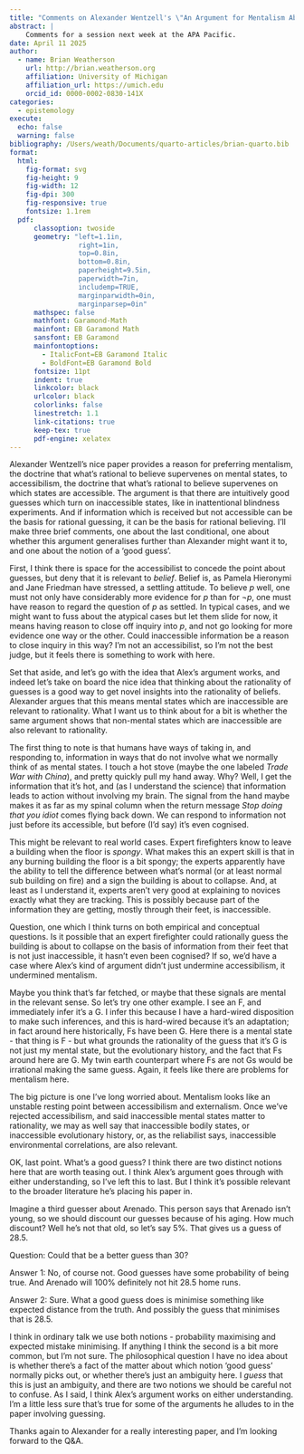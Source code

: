 ```yaml
---
title: "Comments on Alexander Wentzell's \"An Argument for Mentalism About Epistemic Justification\""
abstract: |
    Comments for a session next week at the APA Pacific.
date: April 11 2025
author:
  - name: Brian Weatherson 
    url: http://brian.weatherson.org
    affiliation: University of Michigan
    affiliation_url: https://umich.edu
    orcid_id: 0000-0002-0830-141X
categories:
  - epistemology
execute:
  echo: false
  warning: false
bibliography: /Users/weath/Documents/quarto-articles/brian-quarto.bib
format:
  html:
    fig-format: svg
    fig-height: 9
    fig-width: 12
    fig-dpi: 300
    fig-responsive: true
    fontsize: 1.1rem
  pdf:
      classoption: twoside
      geometry: "left=1.1in,
                 right=1in,
                 top=0.8in,
                 bottom=0.8in,
                 paperheight=9.5in,
                 paperwidth=7in,
                 includemp=TRUE,
                 marginparwidth=0in,
                 marginparsep=0in"
      mathspec: false
      mathfont: Garamond-Math
      mainfont: EB Garamond Math
      sansfont: EB Garamond
      mainfontoptions: 
        - ItalicFont=EB Garamond Italic
        - BoldFont=EB Garamond Bold
      fontsize: 11pt
      indent: true
      linkcolor: black
      urlcolor: black
      colorlinks: false
      linestretch: 1.1
      link-citations: true
      keep-tex: true
      pdf-engine: xelatex
---
```


Alexander Wentzell's nice paper provides a reason for preferring mentalism, the doctrine that what's rational to believe supervenes on mental states, to accessibilism, the doctrine that what's rational to believe supervenes on which states are accessible. The argument is that there are intuitively good guesses which turn on inaccessible states, like in inattentional blindness experiments. And if information which is received but not accessible can be the basis for rational guessing, it can be the basis for rational believing. I'll make three brief comments, one about the last conditional, one about whether this argument generalises further than Alexander might want it to, and one about the notion of a 'good guess'.

First, I think there is space for the accessibilist to concede the point about guesses, but deny that it is relevant to *belief*. Belief is, as Pamela Hieronymi and Jane Friedman have stressed, a settling attitude. To believe *p* well, one must not only have considerably more evidence for *p* than for ¬*p*, one must have reason to regard the question of *p* as settled. In typical cases, and we might want to fuss about the atypical cases but let them slide for now, it means having reason to close off inquiry into *p*, and not go looking for more evidence one way or the other. Could inaccessible information be a reason to close inquiry in this way? I'm not an accessibilist, so I'm not the best judge, but it feels there is something to work with here.

Set that aside, and let's go with the idea that Alex's argument works, and indeed let's take on board the nice idea that thinking about the rationality of guesses is a good way to get novel insights into the rationality of beliefs. Alexander argues that this means mental states which are inaccessible are relevant to rationality. What I want us to think about for a bit is whether the same argument shows that non-mental states which are inaccessible are also relevant to rationality.

The first thing to note is that humans have ways of taking in, and responding to, information in ways that do not involve what we normally think of as mental states. I touch a hot stove (maybe the one labeled _Trade War with China_), and pretty quickly pull my hand away. Why? Well, I get the information that it's hot, and (as I understand the science) that information leads to action without involving my brain. The signal from the hand maybe makes it as far as my spinal column when the return message _Stop doing that you idiot_ comes flying back down. We can respond to information not just before its accessible, but before (I'd say) it's even cognised.

This might be relevant to real world cases. Expert firefighters know to leave a building when the floor is _spongy_. What makes this an expert skill is that in any burning building the floor is a bit spongy; the experts apparently have the ability to tell the difference between what's normal (or at least normal sub building on fire) and a sign the building is about to collapse. And, at least as I understand it, experts aren't very good at explaining to novices exactly what they are tracking. This is possibly because part of the information they are getting, mostly through their feet, is inaccessible.

Question, one which I think turns on both empirical and conceptual questions. Is it possible that an expert firefighter could rationally guess the building is about to collapse on the basis of information from their feet that is not just inaccessible, it hasn't even been cognised? If so, we'd have a case where Alex's kind of argument didn't just undermine accessibilism, it undermined mentalism.

Maybe you think that's far fetched, or maybe that these signals are mental in the relevant sense. So let's try one other example. I see an F, and immediately infer it's a G. I infer this because I have a hard-wired disposition to make such inferences, and this is hard-wired because it's an adaptation; in fact around here historically, Fs have been G. Here there is a mental state - that thing is F - but what grounds the rationality of the guess that it's G is not just my mental state, but the evolutionary history, and the fact that Fs around here are G. My twin earth counterpart where Fs are not Gs would be irrational making the same guess. Again, it feels like there are problems for mentalism here.

The big picture is one I've long worried about. Mentalism looks like an unstable resting point between accessibilism and externalism. Once we've rejected accessibilism, and said inaccessible mental states matter to rationality, we may as well say that inaccessible bodily states, or inaccessible evolutionary history, or, as the reliabilist says, inaccessible environmental correlations, are also relevant.

OK, last point. What's a good guess? I think there are two distinct notions here that are worth teasing out. I think Alex's argument goes through with either understanding, so I've left this to last. But I think it's possible relevant to the broader literature he's placing his paper in.

Imagine a third guesser about Arenado. This person says that Arenado isn't young, so we should discount our guesses because of his aging. How much discount? Well he's not that old, so let's say 5%. That gives us a guess of 28.5.

Question: Could that be a better guess than 30?

Answer 1: No, of course not. Good guesses have some probability of being true. And Arenado will 100% definitely not hit 28.5 home runs.

Answer 2: Sure. What a good guess does is minimise something like expected distance from the truth. And possibly the guess that minimises that is 28.5.

I think in ordinary talk we use both notions - probability maximising and expected mistake minimising. If anything I think the second is a bit more common, but I'm not sure. The philosophical question I have no idea about is whether there's a fact of the matter about which notion 'good guess' normally picks out, or whether there's just an ambiguity here. I _guess_ that this is just an ambiguity, and there are two notions we should be careful not to confuse. As I said, I think Alex's argument works on either understanding. I'm a little less sure that's true for some of the arguments he alludes to in the paper involving guessing.

Thanks again to Alexander for a really interesting paper, and I'm looking forward to the Q&A.

